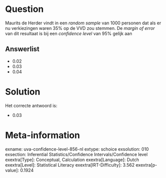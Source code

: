 Question
========

Maurits de Herder vindt in een *random sample* van 1000 personen dat als
er nu verkiezingen waren 35% op de VVD zou stemmen. De *margin of error*
van dit resultaat is bij een *confidence level* van 95% gelijk aan

Answerlist
----------

* 0.02
* 0.03
* 0.04

Solution
========

Het correcte antwoord is: 

* 0.03

Meta-information
================
exname: uva-confidence-level-856-nl
extype: schoice
exsolution: 010
exsection: Inferential Statistics/Confidence Intervals/Confidence level
exextra[Type]: Conceptual, Calculation
exextra[Language]: Dutch
exextra[Level]: Statistical Literacy
exextra[IRT-Difficulty]: 3.562
exextra[p-value]: 0.1924
